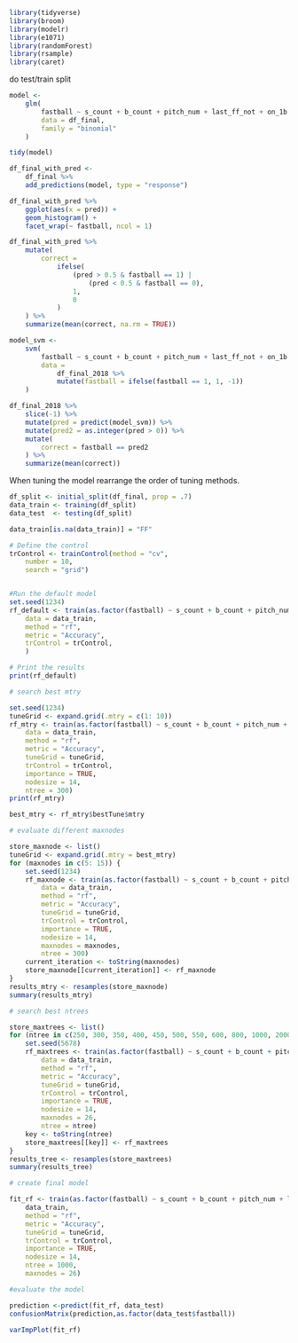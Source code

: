 
```r
library(tidyverse)
library(broom)
library(modelr)
library(e1071)
library(randomForest)
library(rsample)
library(caret)

```

do test/train split

```r
model <- 
	glm(
		fastball ~ s_count + b_count + pitch_num + last_ff_not + on_1b + on_2b + on_3b + stand + p_throws,
		data = df_final,
		family = "binomial"
	)

tidy(model)

df_final_with_pred <- 
	df_final %>% 
	add_predictions(model, type = "response")

df_final_with_pred %>% 
	ggplot(aes(x = pred)) +
	geom_histogram() +
	facet_wrap(~ fastball, ncol = 1)

df_final_with_pred %>% 
	mutate(
		correct = 
			ifelse(
				(pred > 0.5 & fastball == 1) |
					(pred < 0.5 & fastball == 0),
				1,
				0
			)
	) %>% 
	summarize(mean(correct, na.rm = TRUE))
```



```r
model_svm <- 
	svm(
		fastball ~ s_count + b_count + pitch_num + last_ff_not + on_1b + on_2b + on_3b + stand + p_throws,
		data = 
			df_final_2018 %>% 
			mutate(fastball = ifelse(fastball == 1, 1, -1))
	)

df_final_2018 %>% 
	slice(-1) %>% 
	mutate(pred = predict(model_svm)) %>% 
	mutate(pred2 = as.integer(pred > 0)) %>% 
	mutate(
		correct = fastball == pred2
	) %>% 
	summarize(mean(correct))
```

When tuning the model rearrange the order of tuning methods. 

```r
df_split <- initial_split(df_final, prop = .7)
data_train <- training(df_split)
data_test  <- testing(df_split)

data_train[is.na(data_train)] = "FF"

# Define the control
trControl <- trainControl(method = "cv",
    number = 10,
    search = "grid")


#Run the default model
set.seed(1234)
rf_default <- train(as.factor(fastball) ~ s_count + b_count + pitch_num + last_ff_not + on_1b + on_2b + on_3b + stand + p_throws,
    data = data_train,
    method = "rf",
    metric = "Accuracy",
    trControl = trControl,
    )

# Print the results
print(rf_default)

# search best mtry

set.seed(1234)
tuneGrid <- expand.grid(.mtry = c(1: 10))
rf_mtry <- train(as.factor(fastball) ~ s_count + b_count + pitch_num + last_ff_not + on_1b + on_2b + on_3b + stand + p_throws,
    data = data_train,
    method = "rf",
    metric = "Accuracy",
    tuneGrid = tuneGrid,
    trControl = trControl,
    importance = TRUE,
    nodesize = 14,
    ntree = 300)
print(rf_mtry)

best_mtry <- rf_mtry$bestTune$mtry 

# evaluate different maxnodes

store_maxnode <- list()
tuneGrid <- expand.grid(.mtry = best_mtry)
for (maxnodes in c(5: 15)) {
    set.seed(1234)
    rf_maxnode <- train(as.factor(fastball) ~ s_count + b_count + pitch_num + on_1b + on_2b + on_3b + stand + p_throws,
        data = data_train,
        method = "rf",
        metric = "Accuracy",
        tuneGrid = tuneGrid,
        trControl = trControl,
        importance = TRUE,
        nodesize = 14,
        maxnodes = maxnodes,
        ntree = 300)
    current_iteration <- toString(maxnodes)
    store_maxnode[[current_iteration]] <- rf_maxnode
}
results_mtry <- resamples(store_maxnode)
summary(results_mtry)

# search best ntrees

store_maxtrees <- list()
for (ntree in c(250, 300, 350, 400, 450, 500, 550, 600, 800, 1000, 2000)) {
    set.seed(5678)
    rf_maxtrees <- train(as.factor(fastball) ~ s_count + b_count + pitch_num + last_ff_not + on_1b + on_2b + on_3b + stand + p_throws,
        data = data_train,
        method = "rf",
        metric = "Accuracy",
        tuneGrid = tuneGrid,
        trControl = trControl,
        importance = TRUE,
        nodesize = 14,
        maxnodes = 26,
        ntree = ntree)
    key <- toString(ntree)
    store_maxtrees[[key]] <- rf_maxtrees
}
results_tree <- resamples(store_maxtrees)
summary(results_tree)

# create final model 

fit_rf <- train(as.factor(fastball) ~ s_count + b_count + pitch_num + last_ff_not + on_1b + on_2b + on_3b + stand + p_throws,
    data_train,
    method = "rf",
    metric = "Accuracy",
    tuneGrid = tuneGrid,
    trControl = trControl,
    importance = TRUE,
    nodesize = 14,
    ntree = 1000,
    maxnodes = 26)

#evaluate the model

prediction <-predict(fit_rf, data_test)
confusionMatrix(prediction,as.factor(data_test$fastball))

varImpPlot(fit_rf)


```

